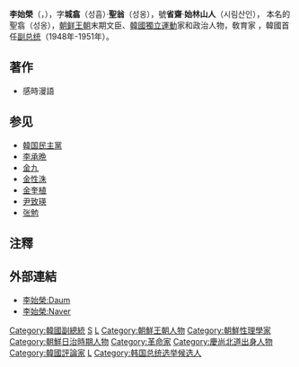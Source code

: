 {{unreferenced|time=2020-02-09}}
{{Infobox President
| original_name ={{lang|ko|이시영}}
| image = Yi Si-yeong.jpg
| caption       =
| country       =[[韩国|韩国]]
| office = {{flagicon|South Korea}}[[大韩民国|大韩民国]]第1任[[大韓民國副總統|副總統]]
| term_start    =1948年7月27日
| term_end      =1951年5月24日
| vice_occupation=
| vice_president=
| predecessor   = -
| successor     = [[金性洙|金性洙]]
| birth_date    = 1868年12月3日
| birth_place   = [[File:Flag_of_Korea_1882.svg|25px]][[朝鮮王朝|朝鮮]][[漢城府|漢城府]]
| death_date    = 1953年3月19日（85歲）
| death_place   = {{ROK}}[[慶尙南道|慶尙南道]][[釜山廣域市|釜山廣域市]]
| religion      = [[儒教_(宗教)|儒教]]([[性理学|性理学]]) → [[大倧教|大倧教]] → [[基督新教|基督新教]](监理教)
| profession    = 
| spouse        = [[慶州金氏|慶州金氏]]，[[潘南朴氏|潘南朴氏]]
| party         = [[韓國獨立黨|韓國獨立黨]]→[[韓國民主黨|韓民黨]]→[[民主國民黨|民主國民黨]]
}} 
{{Infobox Korean name
|hangul=이시영
|hanja=李始榮
|rr=Yi seeyoung
|mr=Lee see-young
|hangulho=성재, 시림산인
|hanjaho=省齋, 始林山人
|rrho=Sungjae, Sirimsanin
|mrho=Seongjae, Sirimsanin
|tablewidth=265
|color=lavender
}}
'''李始榮'''（{{kor|이시영|李始榮|Yi Shi-yeong}}，{{bd|1868年|12月3日|1953年|3月19日|catIdx=L李}}），字'''城翕'''（성흡）·'''聖翁'''（성옹），號'''省齋'''·'''始林山人'''（시림산인）， 本名的聖翕（성옹），[[朝鲜王朝|朝鲜王朝]]末期文臣、[[韓國獨立運動|韓國獨立運動]]家和政治人物，敎育家 ，韓國首任[[副总统|副总统]]（1948年-1951年）。

== 著作 ==
* 感時漫語

== 参见 ==
* [[韓国民主黨|韓国民主黨]]
* [[李承晩|李承晩]]
* [[金九|金九]]
* [[金性洙|金性洙]]
* [[金奎植|金奎植]]
* [[尹致瑛|尹致瑛]]
* [[张勉|张勉]]

== 注釋 ==
{{reflist}}

== 外部連結 ==
* [http://enc.daum.net/dic100/contents.do?query1=b17a3840a 李始榮:Daum]
* [http://100.naver.com/100.nhn?docid=126966 李始榮:Naver]

{{start box}}
{{s-before|-}}
{{s-title|[[韓國總統列表|大韓民國副總統]]|第1任:1948年7月22日-1951年5月16日上任}}
{{s-after|[[金性洙|金性洙]]}}
{{end box}}

{{Korea-bio-stub}}
{{韓國副總統}}
{{Cold War}}

[[Category:韓國副總統|Category:韓國副總統]]
[[Category:李姓|S]]
[[Category:朝鮮半島獨立運動人物|L]]
[[Category:朝鮮王朝人物|Category:朝鮮王朝人物]]
[[Category:朝鮮性理學家|Category:朝鮮性理學家]]
[[Category:朝鮮日治時期人物|Category:朝鮮日治時期人物]]
[[Category:革命家|Category:革命家]]
[[Category:慶尚北道出身人物|Category:慶尚北道出身人物]]
[[Category:韓國評論家|Category:韓國評論家]]
[[Category:韓國反共主義者|L]]
[[Category:韩国总统选举候选人|Category:韩国总统选举候选人]]